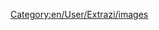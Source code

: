 {{pl/Development/NewGRF/inne pliki|en=:File:pl/Development/NewGRF/NFO Specs/Ttdpatch icon.png|pl=File:pl/Development/NewGRF/NFO Specs/Ttdpatch icon.png|align=left}}
<!--{{Other languages files
|en=
|ca=
|cs=
|de=
|el=
|es=
|fi=
|fr=
|hr=
|hu=
|it=
|lb=
|nl=
|no=
|pl=:File:pl/Development/NewGRF/NFO Specs/Ttdpatch icon.png
|pt=
|ro=
|ru=
|sk=
|sl=
|sr=
|tr=
|vi=
|zh=
|language_page=
|align=left
}}--><!--{{-}}-->
[[Category:en/User/Extrazi/images]]